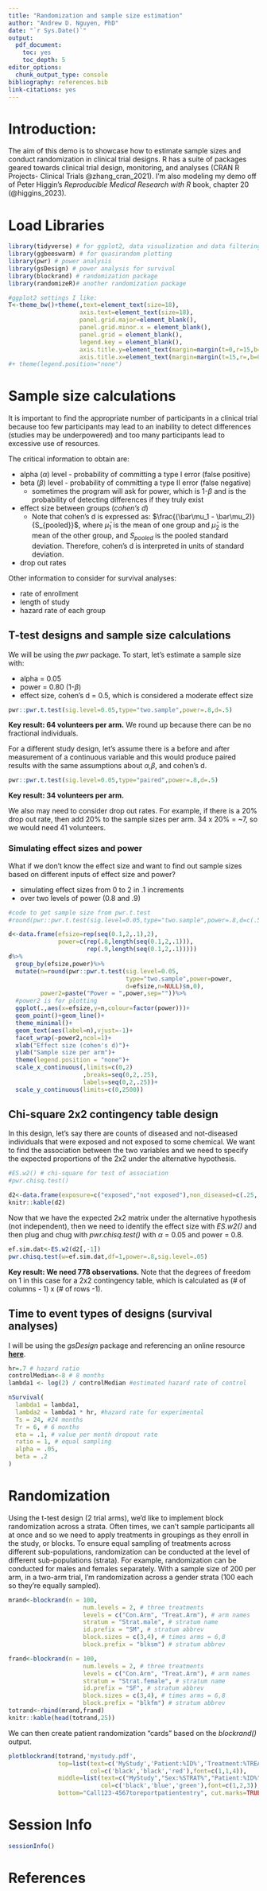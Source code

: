 ```yaml
---
title: "Randomization and sample size estimation"
author: "Andrew D. Nguyen, PhD"
date: "`r Sys.Date()`"
output:
  pdf_document:
    toc: yes
    toc_depth: 5
editor_options: 
  chunk_output_type: console
bibliography: references.bib
link-citations: yes
---
```


\newpage

# Introduction:  

The aim of this demo is to showcase how to estimate sample sizes and conduct randomization in clinical trial designs. R has a suite of packages geared towards clinical trial design, monitoring, and analyses (CRAN R Projects- Clinical Trials @zhang_cran_2021). I'm also modeling my demo off of Peter Higgin's *Reproducible Medical Research with R* book, chapter 20 (@higgins_2023). 

# Load Libraries  

```r
library(tidyverse) # for ggplot2, data visualization and data filtering with dplyr 
library(ggbeeswarm) # for quasirandom plotting
library(pwr) # power analysis
library(gsDesign) # power analysis for survival
library(blockrand) # randomization package
library(randomizeR)# another randomization package

#ggplot2 settings I like: 
T<-theme_bw()+theme(,text=element_text(size=18),
                    axis.text=element_text(size=18),
                    panel.grid.major=element_blank(),
                    panel.grid.minor.x = element_blank(),
                    panel.grid = element_blank(),
                    legend.key = element_blank(),
                    axis.title.y=element_text(margin=margin(t=0,r=15,b=0,l=0)),
                    axis.title.x=element_text(margin=margin(t=15,r=,b=0,l=0)))
#+ theme(legend.position="none")
```

# Sample size calculations  

It is important to find the appropriate number of participants in a clinical trial because too few participants may lead to an inability to detect differences (studies may be underpowered) and too many participants lead to excessive use of resources. 

The critical information to obtain are:   

* alpha ($\alpha$) level - probability of committing a type I error (false positive)  
* beta ($\beta$) level - probability of committing a type II error (false negative)   
  * sometimes the program will ask for power, which is 1-$\beta$ and is the probability of detecting differences if they truly exist    
* effect size between groups (*cohen's d*)  
  * Note that cohen's d is expressed as: $\frac{(\bar\mu_1 - \bar\mu_2)}{S_{pooled}}$, where $\bar\mu_1$ is the mean of one group and $\bar\mu_2$ is the mean of the other group, and $S_{pooled}$ is the pooled standard deviation. Therefore, cohen's d is interpreted in units of standard deviation.    
* drop out rates  

Other information to consider for survival analyses:  

* rate of enrollment  
* length of study  
* hazard rate of each group   



## T-test designs and sample size calculations     

We will be using the *pwr* package. To start, let's estimate a sample size with:  

* alpha = 0.05   
* power = 0.80 (1-$\beta$)  
* effect size, cohen's d  = 0.5, which is considered a moderate effect size


```r
pwr::pwr.t.test(sig.level=0.05,type="two.sample",power=.8,d=.5)

```

**Key result: 64 volunteers per arm.** We round up because there can be no fractional individuals.   

For a different study design, let's assume there is a before and after measurement of a continuous variable and this would produce paired results with the same assumptions about $\alpha$,$\beta$, and cohen's d.  

```r
pwr::pwr.t.test(sig.level=0.05,type="paired",power=.8,d=.5)
```

**Key result: 34 volunteers per arm.**  

We also may need to consider drop out rates. For example, if there is a 20% drop out rate, then add 20% to the sample sizes per arm. 34 x 20% = ~7, so we would need 41 volunteers.  

### Simulating effect sizes and power 

What if we don't know the effect size and want to find out sample sizes based on different inputs of effect size and power?  

* simulating effect sizes from 0 to 2 in .1 increments   
* over two levels of power (0.8 and .9)   

```r
#code to get sample size from pwr.t.test
#round(pwr::pwr.t.test(sig.level=0.05,type="two.sample",power=.8,d=c(.5),n=NULL)$n,0)

d<-data.frame(efsize=rep(seq(0.1,2,.1),2),
              power=c(rep(.8,length(seq(0.1,2,.1))),
                      rep(.9,length(seq(0.1,2,.1)))))
d%>%
  group_by(efsize,power)%>%
  mutate(n=round(pwr::pwr.t.test(sig.level=0.05,
                                 type="two.sample",power=power,
                                 d=efsize,n=NULL)$n,0),
         power2=paste("Power = ",power,sep=""))%>%
  #power2 is for plotting
  ggplot(.,aes(x=efsize,y=n,colour=factor(power)))+
  geom_point()+geom_line()+
  theme_minimal()+
  geom_text(aes(label=n),vjust=-1)+
  facet_wrap(~power2,ncol=1)+
  xlab("Effect size (cohen's d)")+
  ylab("Sample size per arm")+
  theme(legend.position = "none")+
  scale_x_continuous(,limits=c(0,2)
                     ,breaks=seq(0,2,.25),
                     labels=seq(0,2,.25))+
  scale_y_continuous(limits=c(0,2500))

```


## Chi-square 2x2 contingency table design   

In this design, let's say there are counts of diseased and not-diseased individuals that were exposed and not exposed to some chemical. We want to find the association between the two variables and we need to specify the expected proportions of the 2x2 under the alternative hypothesis. 

```r
#ES.w2() # chi-square for test of association
#pwr.chisq.test()

d2<-data.frame(exposure=c("exposed","not exposed"),non_diseased=c(.25,.3),diseased=c(0.25,.2))
knitr::kable(d2)
```

Now that we have the expected 2x2 matrix under the alternative hypothesis (not independent), then we need to identify the effect size with *ES.w2()* and then plug and chug with *pwr.chisq.test()* with $\alpha$ = 0.05 and power = 0.8.  

```r
ef.sim.dat<-ES.w2(d2[,-1])
pwr.chisq.test(w=ef.sim.dat,df=1,power=.8,sig.level=.05)
```

**Key result: We need 778 observations.** Note that the degrees of freedom on 1 in this case for a 2x2 contingency table, which is calculated as (# of columns - 1) x (# of rows -1).      

## Time to event types of designs (survival analyses)  

I will be using the *gsDesign* package and referencing an online resource [**here**](https://cran.r-project.org/web/packages/gsDesign/vignettes/SurvivalOverview.html). 


```r

hr=.7 # hazard ratio
controlMedian<-8 # 8 months
lambda1 <- log(2) / controlMedian #estimated hazard rate of control

nSurvival(
  lambda1 = lambda1,
  lambda2 = lambda1 * hr, #hazard rate for experimental
  Ts = 24, #24 months
  Tr = 6, # 6 months
  eta = .1, # value per month dropout rate
  ratio = 1, # equal sampling
  alpha = .05,
  beta = .2
)


```

# Randomization  

Using the t-test design (2 trial arms), we'd like to implement block randomization across a strata. Often times, we can't sample participants all at once and so we need to apply treatments in groupings as they enroll in the study, or blocks. To ensure equal sampling of treatments across different sub-populations, randomization can be conducted at the level of different sub-populations (strata). For example, randomization can be conducted for males and females separately. With a sample size of 200 per arm, in a two-arm trial, I'm randomization across a gender strata (100 each so they're equally sampled).   

```r
mrand<-blockrand(n = 100, 
                     num.levels = 2, # three treatments
                     levels = c("Con.Arm", "Treat.Arm"), # arm names
                     stratum = "Strat.male", # stratum name
                     id.prefix = "SM", # stratum abbrev
                     block.sizes = c(3,4), # times arms = 6,8
                     block.prefix = "blksm") # stratum abbrev

frand<-blockrand(n = 100, 
                     num.levels = 2, # three treatments
                     levels = c("Con.Arm", "Treat.Arm"), # arm names
                     stratum = "Strat.female", # stratum name
                     id.prefix = "SF", # stratum abbrev
                     block.sizes = c(3,4), # times arms = 6,8
                     block.prefix = "blkfm") # stratum abbrev
totrand<-rbind(mrand,frand)
knitr::kable(head(totrand,25))
```

We can then create patient randomization "cards" based on the *blockrand()* output. 

```r

plotblockrand(totrand,'mystudy.pdf',
              top=list(text=c('MyStudy','Patient:%ID%','Treatment:%TREAT%'),
                       col=c('black','black','red'),font=c(1,1,4)),
              middle=list(text=c("MyStudy","Sex:%STRAT%","Patient:%ID%"),
                          col=c('black','blue','green'),font=c(1,2,3)),
              bottom="Call123-4567toreportpatiententry", cut.marks=TRUE)

```

# Session Info
```r
sessionInfo()
```

# References  

